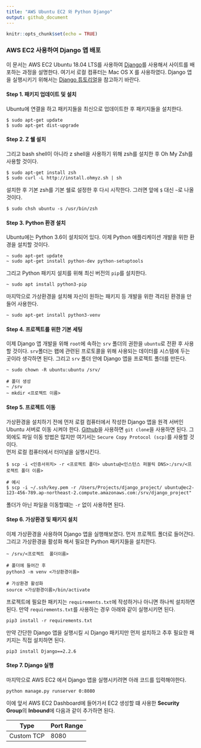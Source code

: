 ```yaml
---
title: "AWS Ubuntu EC2 와 Python Django"
output: github_document
---
```


```r
knitr::opts_chunk$set(echo = TRUE)
```

### AWS EC2 사용하여 Django 앱 배포
이 문서는 AWS EC2 Ubuntu 18.04 LTS를 사용하여 [Django]("https://www.djangoproject.com/")를 사용해서 사이트를 배포하는 과정을 설명한다. 여기서 로컬 컴퓨터는 Mac OS X 를 사용하였다.
Django 앱을 실행시키기 위해서는 [Django 튜토리얼]("https://docs.djangoproject.com/ko/2.2/intro/tutorial01/")을 참고하기 바란다. 

#### Step 1. 패키지 업데이트 및 설치
Ubuntu에 연결을 하고 패키지들을 최신으로 업데이트한 후 패키지들을 설치한다.

```
$ sudo apt-get update
$ sudo apt-get dist-upgrade
```

#### Step 2. Z 쉘 설치
그리고 bash shell이 아니라 z shell을 사용하기 위해 zsh를 설치한 후 Oh My Zsh를 사용할 것이다.
```
$ sudo apt-get install zsh
$ sudo curl -L http://install.ohmyz.sh | sh
```

설치한 후 기본 zsh를 기본 쉘로 설정한 후 다시 시작한다. 그러면 앞에 `$` 대신 `~`로 나올것이다.
```
$ sudo chsh ubuntu -s /usr/bin/zsh 
```

#### Step 3. Python 환경 설치
Ubuntu에는 Python 3.6이 설치되어 있다. 이제 Python 애플리케이션 개발을 위한 환경을 설치할 것이다.
```
~ sudo apt-get update 
~ sudo apt-get install python-dev python-setuptools
```

그리고 Python 패키지 설치를 위해 최신 버전의 `pip`를 설치한다.
```
~ sudo apt install python3-pip
```

마지막으로 가상환경을 설치해 자신이 원하는 패키지 등 개발을 위한 격리된 환경을 만들어 사용한다.
```
~ sudo apt-get install python3-venv
```

#### Step 4. 프로젝트를 위한 기본 세팅
이제 Django 앱 개발을 위해 `root`에 속하는 `srv` 폴더의 권한을 `ubuntu`로 전환 후 사용할 것이다. `srv`폴더는 왭에 관련된 프로토콜을 위해 사용되는 데이터를 시스템에 두는 곳이라 생각하면 된다. 그리고 `srv` 폴더 안에 Django 앱을 프로젝트 폴더를 만든다.
```
~ sudo chown -R ubuntu:ubuntu /srv/

# 폴더 생성
~ /srv
~ mkdir <프로젝트 이름>
```

#### Step 5. 프로젝트 이동
가상환경을 설치하기 전에 먼저 로컬 컴퓨터에서 작성한 Django 앱을 원격 서버인 Ubuntu 서버로 이동 시켜야 한다. [Github]("https://github.com/")을 사용하면 `git clone`을 사용하면 된다. 그 외에도 파일 이동 방법은 많지만 여기서는 `Secure Copy Protocol (scp)`를 사용할 것이다.  
먼저 로컬 컴퓨터에서 터미널을 실행시킨다.
```
$ scp -i <인증서위치> -r <프로젝트 폴더> ubuntu@<인스턴스 퍼블릭 DNS>:/srv/<프로젝트 폴더 이름>

# 예시
$ scp -i ~/.ssh/key.pem -r /Users/Projects/django_project/ ubuntu@ec2-123-456-789.ap-northeast-2.compute.amazonaws.com:/srv/django_project"
```
폴더가 아닌 파일을 이동할떄는 `-r` 없이 사용하면 된다.

#### Step 6. 가상환경 및 패키지 설치  
이제 가상환경을 사용하여 Django 앱을 실행해보겠다. 먼저 프로젝트 폴더로 들어간다. 그리고 가상환경을 활성화 해서 필요한 Python 패키지들을 설치한다.
```
~ /srv/<프로젝트  폴더이름>

# 폴더에 들어간 후
python3 -m venv <가상환경이름>

# 가상환경 활성화
source <가상환경이름>/bin/activate
```

프로젝트에 필요한 패키지는 `requirements.txt`에 작성하거나 아니면 하나씩 설치하면된다. 만약 `requirements.txt`를 사용하는 경우 아래와 같이 실행시키면 된다.
```
pip3 install -r requirements.txt
```

만약 간단한 Django 앱을 실행시킬 시 Django 패키지만 먼저 설치하고 추후 필요한 패키지는 직접 설치하면 된다.
```
pip3 install Django==2.2.6
```

#### Step 7. Django 실행 
마지막으로 AWS EC2 에서 Django 앱을 실행시키려면 아래 코드를 입력해야한다.
```
python manage.py runserver 0:8080
```
이에 앞서 AWS EC2 Dashboard에 들어가서 EC2 생성할 떄 사용한 **Security Group**의 **Inbound**에 다음과 같이 추가하면 된다.


   Type    | Port Range
---------- | ----------
Custom TCP |  8080

